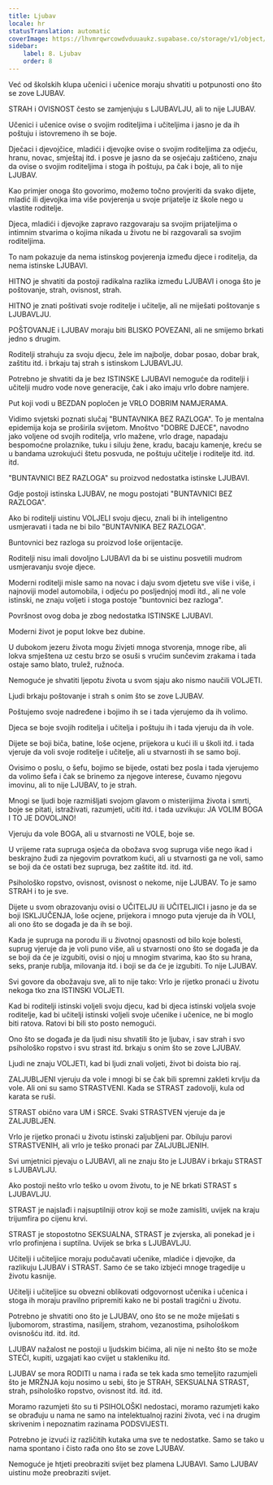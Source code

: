 ```yaml
---
title: Ljubav
locale: hr
statusTranslation: automatic
coverImage: https://lhvmrqwrcowdvduuaukz.supabase.co/storage/v1/object/public/strapi-uploads/small_cover-educacion-fundamental.webp-2d51a7828a2b1309555be27f7e2a61a0.webp
sidebar:
    label: 8. Ljubav
    order: 8
---
```

Već od školskih klupa učenici i učenice moraju shvatiti u potpunosti ono što se zove LJUBAV.

STRAH i OVISNOST često se zamjenjuju s LJUBAVLJU, ali to nije LJUBAV.

Učenici i učenice ovise o svojim roditeljima i učiteljima i jasno je da ih poštuju i istovremeno ih se boje.

Dječaci i djevojčice, mladići i djevojke ovise o svojim roditeljima za odjeću, hranu, novac, smještaj itd. i posve je jasno da se osjećaju zaštićeno, znaju da ovise o svojim roditeljima i stoga ih poštuju, pa čak i boje, ali to nije LJUBAV.

Kao primjer onoga što govorimo, možemo točno provjeriti da svako dijete, mladić ili djevojka ima više povjerenja u svoje prijatelje iz škole nego u vlastite roditelje.

Djeca, mladići i djevojke zapravo razgovaraju sa svojim prijateljima o intimnim stvarima o kojima nikada u životu ne bi razgovarali sa svojim roditeljima.

To nam pokazuje da nema istinskog povjerenja između djece i roditelja, da nema istinske LJUBAVI.

HITNO je shvatiti da postoji radikalna razlika između LJUBAVI i onoga što je poštovanje, strah, ovisnost, strah.

HITNO je znati poštivati svoje roditelje i učitelje, ali ne miješati poštovanje s LJUBAVLJU.

POŠTOVANJE i LJUBAV moraju biti BLISKO POVEZANI, ali ne smijemo brkati jedno s drugim.

Roditelji strahuju za svoju djecu, žele im najbolje, dobar posao, dobar brak, zaštitu itd. i brkaju taj strah s istinskom LJUBAVLJU.

Potrebno je shvatiti da je bez ISTINSKE LJUBAVI nemoguće da roditelji i učitelji mudro vode nove generacije, čak i ako imaju vrlo dobre namjere.

Put koji vodi u BEZDAN popločen je VRLO DOBRIM NAMJERAMA.

Vidimo svjetski poznati slučaj "BUNTAVNIKA BEZ RAZLOGA". To je mentalna epidemija koja se proširila svijetom. Mnoštvo "DOBRE DJECE", navodno jako voljene od svojih roditelja, vrlo mažene, vrlo drage, napadaju bespomoćne prolaznike, tuku i siluju žene, kradu, bacaju kamenje, kreću se u bandama uzrokujući štetu posvuda, ne poštuju učitelje i roditelje itd. itd. itd.

"BUNTAVNICI BEZ RAZLOGA" su proizvod nedostatka istinske LJUBAVI.

Gdje postoji istinska LJUBAV, ne mogu postojati "BUNTAVNICI BEZ RAZLOGA".

Ako bi roditelji uistinu VOLJELI svoju djecu, znali bi ih inteligentno usmjeravati i tada ne bi bilo "BUNTAVNIKA BEZ RAZLOGA".

Buntovnici bez razloga su proizvod loše orijentacije.

Roditelji nisu imali dovoljno LJUBAVI da bi se uistinu posvetili mudrom usmjeravanju svoje djece.

Moderni roditelji misle samo na novac i daju svom djetetu sve više i više, i najnoviji model automobila, i odjeću po posljednjoj modi itd., ali ne vole istinski, ne znaju voljeti i stoga postoje "buntovnici bez razloga".

Površnost ovog doba je zbog nedostatka ISTINSKE LJUBAVI.

Moderni život je poput lokve bez dubine.

U dubokom jezeru života mogu živjeti mnoga stvorenja, mnoge ribe, ali lokva smještena uz cestu brzo se osuši s vrućim sunčevim zrakama i tada ostaje samo blato, trulež, ružnoća.

Nemoguće je shvatiti ljepotu života u svom sjaju ako nismo naučili VOLJETI.

Ljudi brkaju poštovanje i strah s onim što se zove LJUBAV.

Poštujemo svoje nadređene i bojimo ih se i tada vjerujemo da ih volimo.

Djeca se boje svojih roditelja i učitelja i poštuju ih i tada vjeruju da ih vole.

Dijete se boji biča, batine, loše ocjene, prijekora u kući ili u školi itd. i tada vjeruje da voli svoje roditelje i učitelje, ali u stvarnosti ih se samo boji.

Ovisimo o poslu, o šefu, bojimo se bijede, ostati bez posla i tada vjerujemo da volimo šefa i čak se brinemo za njegove interese, čuvamo njegovu imovinu, ali to nije LJUBAV, to je strah.

Mnogi se ljudi boje razmišljati svojom glavom o misterijima života i smrti, boje se pitati, istraživati, razumjeti, učiti itd. i tada uzvikuju: JA VOLIM BOGA I TO JE DOVOLJNO!

Vjeruju da vole BOGA, ali u stvarnosti ne VOLE, boje se.

U vrijeme rata supruga osjeća da obožava svog supruga više nego ikad i beskrajno žudi za njegovim povratkom kući, ali u stvarnosti ga ne voli, samo se boji da će ostati bez supruga, bez zaštite itd. itd. itd.

Psihološko ropstvo, ovisnost, ovisnost o nekome, nije LJUBAV. To je samo STRAH i to je sve.

Dijete u svom obrazovanju ovisi o UČITELJU ili UČITELJICI i jasno je da se boji ISKLJUČENJA, loše ocjene, prijekora i mnogo puta vjeruje da ih VOLI, ali ono što se događa je da ih se boji.

Kada je supruga na porodu ili u životnoj opasnosti od bilo koje bolesti, suprug vjeruje da je voli puno više, ali u stvarnosti ono što se događa je da se boji da će je izgubiti, ovisi o njoj u mnogim stvarima, kao što su hrana, seks, pranje rublja, milovanja itd. i boji se da će je izgubiti. To nije LJUBAV.

Svi govore da obožavaju sve, ali to nije tako: Vrlo je rijetko pronaći u životu nekoga tko zna ISTINSKI VOLJETI.

Kad bi roditelji istinski voljeli svoju djecu, kad bi djeca istinski voljela svoje roditelje, kad bi učitelji istinski voljeli svoje učenike i učenice, ne bi moglo biti ratova. Ratovi bi bili sto posto nemogući.

Ono što se događa je da ljudi nisu shvatili što je ljubav, i sav strah i svo psihološko ropstvo i svu strast itd. brkaju s onim što se zove LJUBAV.

Ljudi ne znaju VOLJETI, kad bi ljudi znali voljeti, život bi doista bio raj.

ZALJUBLJENI vjeruju da vole i mnogi bi se čak bili spremni zakleti krvlju da vole. Ali oni su samo STRASTVENI. Kada se STRAST zadovolji, kula od karata se ruši.

STRAST obično vara UM i SRCE. Svaki STRASTVEN vjeruje da je ZALJUBLJEN.

Vrlo je rijetko pronaći u životu istinski zaljubljeni par. Obiluju parovi STRASTVENIH, ali vrlo je teško pronaći par ZALJUBLJENIH.

Svi umjetnici pjevaju o LJUBAVI, ali ne znaju što je LJUBAV i brkaju STRAST s LJUBAVLJU.

Ako postoji nešto vrlo teško u ovom životu, to je NE brkati STRAST s LJUBAVLJU.

STRAST je najslađi i najsuptilniji otrov koji se može zamisliti, uvijek na kraju trijumfira po cijenu krvi.

STRAST je stopostotno SEKSUALNA, STRAST je zvjerska, ali ponekad je i vrlo profinjena i suptilna. Uvijek se brka s LJUBAVLJU.

Učitelji i učiteljice moraju podučavati učenike, mladiće i djevojke, da razlikuju LJUBAV i STRAST. Samo će se tako izbjeći mnoge tragedije u životu kasnije.

Učitelji i učiteljice su obvezni oblikovati odgovornost učenika i učenica i stoga ih moraju pravilno pripremiti kako ne bi postali tragični u životu.

Potrebno je shvatiti ono što je LJUBAV, ono što se ne može miješati s ljubomorom, strastima, nasiljem, strahom, vezanostima, psihološkom ovisnošću itd. itd. itd.

LJUBAV nažalost ne postoji u ljudskim bićima, ali nije ni nešto što se može STEĆI, kupiti, uzgajati kao cvijet u stakleniku itd.

LJUBAV se mora RODITI u nama i rađa se tek kada smo temeljito razumjeli što je MRŽNJA koju nosimo u sebi, što je STRAH, SEKSUALNA STRAST, strah, psihološko ropstvo, ovisnost itd. itd. itd.

Moramo razumjeti što su ti PSIHOLOŠKI nedostaci, moramo razumjeti kako se obrađuju u nama ne samo na intelektualnoj razini života, već i na drugim skrivenim i nepoznatim razinama PODSVIJESTI.

Potrebno je izvući iz različitih kutaka uma sve te nedostatke. Samo se tako u nama spontano i čisto rađa ono što se zove LJUBAV.

Nemoguće je htjeti preobraziti svijet bez plamena LJUBAVI. Samo LJUBAV uistinu može preobraziti svijet.

